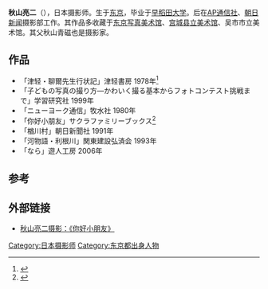 {{Japanese
| japanese = 秋山 亮二
| kana = あきやま りょうじ
| romaji = Akiyama Ryōji
}}
'''秋山亮二'''（{{bd|1942年}}），日本摄影师。生于[[东京|东京]]，毕业于[[早稻田大学|早稻田大学]]。后在[[AP通信社|AP通信社]]、[[朝日新闻|朝日新闻]]摄影部工作。其作品多收藏于[[东京写真美术馆|东京写真美术馆]]、[[宫城县立美术馆|宫城县立美术馆]]、吴市市立美术馆。其父秋山青磁也是摄影家。

==作品==
*「津轻・聊爾先生行状記」津轻書房 1978年<ref>{{Cite web |url = http://www.jcii-cameramuseum.jp/museumshop/salon_books/windows/salon-books/L0110/L0118.html |title = 秋山亮二：津軽・聊爾先生行状記 |author =  |date =  |publisher =  |language = 日语 |accessdate = 2015年1月10日 |quote =  |archive-url = https://web.archive.org/web/20160305020645/http://www.jcii-cameramuseum.jp/museumshop/salon_books/windows/salon-books/L0110/L0118.html |archive-date = 2016年3月5日 |dead-url = yes }}</ref>
*「子どもの写真の撮り方―かわいく撮る基本からフォトコンテスト挑戦まで」学習研究社 1999年
*「ニューヨーク通信」牧水社 1980年
*「你好小朋友」サクラファミリーブックス<ref>{{Cite web |url = http://news.hexun.com/2014-10-23/169617135.html |title = 秋山亮二：记录纯真温柔的中国童年 |author = 国际先驱导报 |date = 2014年10月23日 |publisher =  |language = 中文 |accessdate = 2015年1月10日 |quote =  |archive-url = https://web.archive.org/web/20150110143950/http://news.hexun.com/2014-10-23/169617135.html |archive-date = 2015年1月10日 |dead-url = yes }}</ref>
*「楢川村」朝日新聞社 1991年
*「河物語・利根川」関東建設弘済会 1993年
*「なら」遊人工房 2006年

==参考==
{{reflist}}

==外部链接==
*[http://cul.qq.com/a/20140208/012884.htm#p=7 秋山亮二摄影：《你好小朋友》]

{{日本人物小作品}}
{{Authority control}}
{{DEFAULTSORT:akiyama ryouji}}
[[Category:日本摄影师|Category:日本摄影师]]
[[Category:东京都出身人物|Category:东京都出身人物]]